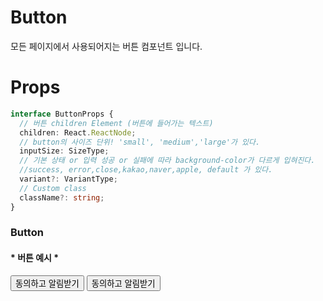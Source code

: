 

<Meta title="atoms/Button" component={Button} />

# Button

모든 페이지에서 사용되어지는 버튼 컴포넌트 입니다.

# Props

```ts
interface ButtonProps {
  // 버튼 children Element (버튼에 들어가는 텍스트)
  children: React.ReactNode;
  // button의 사이즈 단위! 'small', 'medium','large'가 있다.
  inputSize: SizeType;
  // 기본 상태 or 입력 성공 or 실패에 따라 background-color가 다르게 입혀진다.
  //success, error,close,kakao,naver,apple, default 가 있다.
  variant?: VariantType;
  // Custom class
  className?: string;
}
```

### Button

<h4>* 버튼 예시 *</h4>

<div>
  <Button buttonSize="large" boldType="bold">
    동의하고 알림받기
  </Button>
    <Button buttonSize="large" variant="close" boldType="bold">
    동의하고 알림받기
  </Button>

</div>
